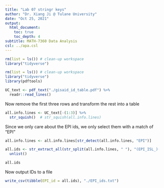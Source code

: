 ```yaml
---
title: "Lab 07 stringr keys"
author: "Dr. Xiang Ji @ Tulane University"
date: "Oct 25, 2021"
output:
  html_document:
    toc: true
    toc_depth: 4  
subtitle: MATH-7360 Data Analysis
csl: ../apa.csl
---
```


```r
rm(list = ls()) # clean-up workspace
library("tidyverse")
```

```r
rm(list = ls()) # clean-up workspace
library("tidyverse")
library(pdftools)

UC_text <- pdf_text("./gisaid_id_table.pdf") %>%
  readr::read_lines()
```

Now remove the first three rows and transform the rest into a table

```r
all.info.lines <- UC_text[-(1:3)] %>%
  str_squish()  # str_squish(all.info.lines)
```

Since we only care about the EPI ids, we only select them with a match of "EPI"

```r
all.info.lines <- all.info.lines[str_detect(all.info.lines, "EPI")]

all.ids <- str_extract_all(str_split(all.info.lines, " "), "(EPI_ISL_)(\\d{4,8})") %>%
  unlist()

all.ids
```

Now output IDs to a file

```r
write_csv(tibble(EPI_id = all.ids), "./EPI_ids.txt")
```